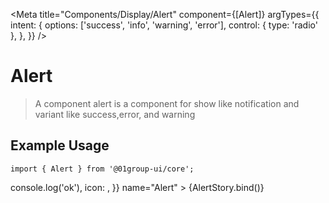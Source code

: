 
<Meta
  title="Components/Display/Alert"
  component={[Alert]}
  argTypes={{
    intent: {
      options: ['success', 'info', 'warning', 'error'],
      control: { type: 'radio' },
    },
  }}
/>


# Alert

> A component alert is a component for show like notification and variant like success,error, and warning

## Example Usage

```tsx
import { Alert } from '@01group-ui/core';
```

<Canvas columns={2} withSource="close">
  <Story
    args={{
      title: 'title',
      description: 'decription',
      extraContent: 'this is extra content',
      intent: 'success',
      onClose: () => console.log('ok'),
      icon: <InfoCircleOutlined />,
    }}
    name="Alert"
  >
    {AlertStory.bind()}
  </Story>
</Canvas>

<ArgsTable of={Alert} />

